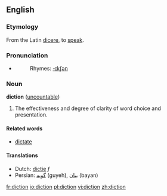==English==

===Etymology===
From the Latin [[dicere]], to [[speak]].

===Pronunciation===
*{{audio|en-us-diction.ogg|Audio (US)}}
*:Rhymes: [[Rhymes:English:-ɪkʃən|-ɪkʃən]]

===Noun===
'''diction''' ([[uncountable]])

#The effectiveness and degree of clarity of word choice and presentation.

==== Related words ====
*[[dictate]]

==== Translations ====
*Dutch: [[dictie]] ''f''
*Persian: [[گویه]] (guyeh), [[بیان]] (bayan)

[[fr:diction]]
[[io:diction]]
[[pl:diction]]
[[vi:diction]]
[[zh:diction]]